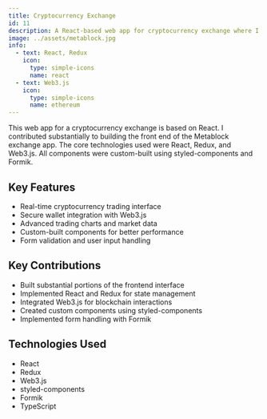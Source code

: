 ```yaml
---
title: Cryptocurrency Exchange
id: 11
description: A React-based web app for cryptocurrency exchange where I contributed substantially to building the front end using React, Redux, and Web3.js
image: ../assets/metablock.jpg
info:
  - text: React, Redux
    icon:
      type: simple-icons
      name: react
  - text: Web3.js
    icon:
      type: simple-icons
      name: ethereum
---
```


This web app for a cryptocurrency exchange is based on React. I contributed substantially to building the front end of the Metablock exchange app. The core technologies used were React, Redux, and Web3.js. All components were custom-built using styled-components and Formik.

## Key Features

- Real-time cryptocurrency trading interface
- Secure wallet integration with Web3.js
- Advanced trading charts and market data
- Custom-built components for better performance
- Form validation and user input handling

## Key Contributions

- Built substantial portions of the frontend interface
- Implemented React and Redux for state management
- Integrated Web3.js for blockchain interactions
- Created custom components using styled-components
- Implemented form handling with Formik

## Technologies Used

- React
- Redux
- Web3.js
- styled-components
- Formik
- TypeScript
